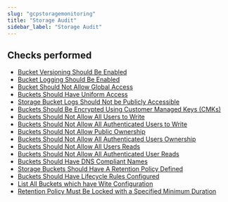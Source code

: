 ```yaml
---
slug: "gcpstoragemonitoring"
title: "Storage Audit"
sidebar_label: "Storage Audit"
---
```


## Checks performed

- [Bucket Versioning Should Be Enabled](gcpstoragemonitoring/rules/bucket_versioning) 
- [Bucket Logging Should Be Enabled](gcpstoragemonitoring/rules/bucket_logging) 
- [Bucket Should Not Allow Global Access](gcpstoragemonitoring/rules/storage_bucket_all_users_policy) 
- [Buckets Should Have Uniform Access](gcpstoragemonitoring/rules/storage_uniform_bucket_level_access) 
- [Storage Bucket Logs Should Not be Publicly Accessible](gcpstoragemonitoring/rules/storage_bucket_logs_not_public) 
- [Buckets Should Be Encrypted Using Customer Managed Keys (CMKs)](gcpstoragemonitoring/rules/storage_bucket_encrypt_cmks) 
- [Buckets Should Not Allow All Users to Write](gcpstoragemonitoring/rules/storage_disallow_public_writes) 
- [Buckets Should Not Allow All Authenticated Users to Write](gcpstoragemonitoring/rules/storage_disallow_authenticated_user_writes) 
- [Buckets Should Not Allow Public Ownership](gcpstoragemonitoring/rules/storage_disallow_public_ownership) 
- [Buckets Should Not Allow All Authenticated Users Ownership](gcpstoragemonitoring/rules/storage_disallow_authenticated_user_ownership) 
- [Buckets Should Not Allow All Users Reads](gcpstoragemonitoring/rules/storage_disallow_public_reads) 
- [Buckets Should Not Allow All Authenticated User Reads](gcpstoragemonitoring/rules/storage_disallow_authenticated_user_reads) 
- [Buckets Should Have DNS Compliant Names](gcpstoragemonitoring/rules/storage_bucket_name_dns_compliant) 
- [Storage Buckets Should Have A Retention Policy Defined](gcpstoragemonitoring/rules/storage_retention_policy_defined) 
- [Buckets Should Have Lifecycle Rules Configured](gcpstoragemonitoring/rules/storage_lifecycle_configurations) 
- [List All Buckets which have Wite Configuration](gcpstoragemonitoring/rules/list_buckets_with_website_config) 
- [Retention Policy Must Be Locked with a Specified Minimum Duration](gcpstoragemonitoring/rules/storage_retention_policy_locked) 

